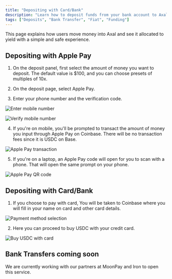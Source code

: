 ```yaml
---
title: "Depositing with Card/Bank"
description: "Learn how to deposit funds from your bank account to Axal"
tags: ["Deposits", "Bank Transfer", "Fiat", "Funding"]
---
```


This page explains how users move money into Axal and see it allocated to yield with a simple and safe experience.

## Depositing with Apple Pay

1. On the deposit panel, first select the amount of money you want to deposit. The default value is $100, and you can choose presets of multiples of 10x.

2. On the deposit page, select Apple Pay.

3. Enter your phone number and the verification code.

![Enter mobile number](/Depositing%20with%20Card/Bank/Screenshot_2025-09-05_at_3.40.53_PM.png)

![Verify mobile number](/Depositing%20with%20Card/Bank/Screenshot_2025-09-05_at_3.41.07_PM.png)

4. If you're on mobile, you'll be prompted to transact the amount of money you input through Apple Pay on Coinbase. There will be no transaction fees since it is USDC on Base.

![Apple Pay transaction](/Depositing%20with%20Card/Bank/Screenshot_2025-09-05_at_3.41.26_PM.png)

5. If you're on a laptop, an Apple Pay code will open for you to scan with a phone. That will open the same prompt on your phone.

![Apple Pay QR code](/Depositing%20with%20Card/Bank/Screenshot_2025-09-05_at_3.42.58_PM.png)

## Depositing with Card/Bank

1. If you choose to pay with card, You will be taken to Coinbase where you will fill in your name on card and other card details.

![Payment method selection](/Depositing%20with%20Card/Bank/Screenshot_2025-09-05_at_3.47.27_PM.png)

2. Here you can proceed to buy USDC with your credit card.

![Buy USDC with card](/Depositing%20with%20Card/Bank/Screenshot_2025-09-05_at_3.47.44_PM.png)

## Bank Transfers coming soon

We are currently working with our partners at MoonPay and Iron to open this service.
